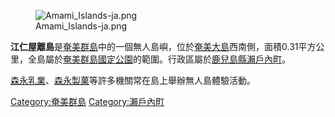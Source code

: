 {{japanese|japanese=江仁屋離島|kana=えにやばなれじま|romaji= Ekoyabanare-jima}}
[[File:Amami_Islands-ja.png|thumb]]

'''江仁屋離島'''是[[奄美群島|奄美群島]]中的一個無人島嶼，位於[[奄美大島|奄美大島]]西南側，面積0.31平方公里，全島屬於[[奄美群島國定公園|奄美群島國定公園]]的範圍。行政區屬於[[鹿兒島縣|鹿兒島縣]][[瀨戶內町|瀨戶內町]]。

[[森永乳業|森永乳業]]、[[森永製菓|森永製菓]]等許多機關常在島上舉辦無人島體驗活動。

{{japan-geo-stub}}
{{DEFAULTSORT:Ekoyabanarejima}}

[[Category:奄美群島|Category:奄美群島]]
[[Category:瀨戶內町|Category:瀨戶內町]]